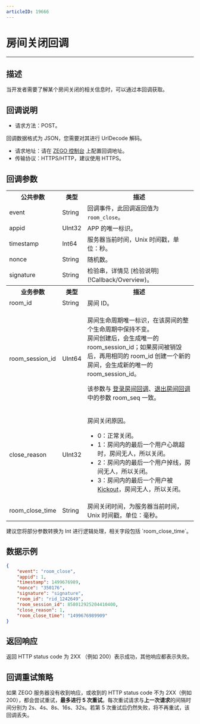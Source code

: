 ```yaml
---
articleID: 19666
---
```



# 房间关闭回调

- - -

## 描述

当开发者需要了解某个房间关闭的相关信息时，可以通过本回调获取。


## 回调说明

- 请求方法：POST。

<Note title="说明">
    回调数据格式为 JSON，您需要对其进行 UrlDecode 解码。
</Note>




- 请求地址：请在 [ZEGO 控制台](https://console.zego.im/) 上配置回调地址。
- 传输协议：HTTPS/HTTP，建议使用 HTTPS。


## 回调参数

<table>
  
<tbody><tr>
<th>公共参数</th>
<th>类型</th>
<th>描述</th>
</tr>
<tr>
<td>event</td>
<td>String</td>
<td>回调事件，此回调返回值为 <code>room_close</code>。</td>
</tr>
<tr>
<td>appid</td>
<td>UInt32</td>
<td>APP 的唯一标识。</td>
</tr>
<tr>
<td>timestamp</td>
<td>Int64</td>
<td>服务器当前时间，Unix 时间戳，单位：秒。</td>
</tr>
<tr>
<td>nonce</td>
<td>String</td>
<td>随机数。</td>
</tr>
<tr>
<td>signature</td>
<td>String</td>
<td>检验串，详情见 [检验说明](!Callback/Overview)。</td>
</tr>
<tr>
<th>业务参数</th>
<th>类型</th>
<th>描述</th>
</tr>
<tr>
<td>room_id</td>
<td>String</td>
<td>房间 ID。</td>
</tr>
<tr>
<td>room_session_id</td>
<td>UInt64</td>
<td><p>房间生命周期唯一标识，在该房间的整个生命周期中保持不变。<br />房间创建后，会生成唯一的 room_session_id；如果房间被销毁后，再用相同的 room_id 创建一个新的房间，会生成新的唯一的 room_session_id。</p>
<p>该参数与 <a href="!Callback/Loginroom_callback">登录房间回调</a>、<a href="!Callback/Logoutroom_callback">退出房间回调</a> 中的参数 room_seq 一致。</p></td>
</tr>
<tr>
<td>close_reason</td>
<td>UInt32</td>
<td>
<p>房间关闭原因。</p>
<ul>
<li>0：正常关闭。</li>
<li>1：房间内的最后一个用户心跳超时，房间无人，所以关闭。</li>
<li>2：房间内的最后一个用户掉线，房间无人，所以关闭。</li>
<li>3：房间内的最后一个用户被 <a href="!room/KickoutUser">Kickout</a>，房间无人，所以关闭。</li>
</ul>
</td>
</tr>
<tr>
<td>room_close_time</td>
<td>String</td>
<td>房间关闭时间，为服务器当前时间，Unix 时间戳，单位：毫秒。</td>
</tr>
</tbody></table>

<Note title="说明">
建议您将部分参数转换为 Int 进行逻辑处理，相关字段包括 `room_close_time`。
</Note>



## 数据示例

```json
{
    "event": "room_close",
    "appid": 1,
    "timestamp": 1499676989,
    "nonce": "350176",
    "signature": "signature",
    "room_id": "rid_1242649",
    "room_session_id": 858012925204410400,
    "close_reason": 1,
    "room_close_time": "1499676989909"
}
```

## 返回响应

返回 HTTP status code 为 2XX （例如 200）表示成功，其他响应都表示失败。


## 回调重试策略

如果 ZEGO 服务器没有收到响应，或收到的 HTTP status code 不为 2XX（例如 200），都会尝试重试，**最多进行 5 次重试**。每次重试请求与**上一次请求**的间隔时间分别为 2s、4s、8s、16s、32s。若第 5 次重试后仍然失败，将不再重试，该回调丢失。
